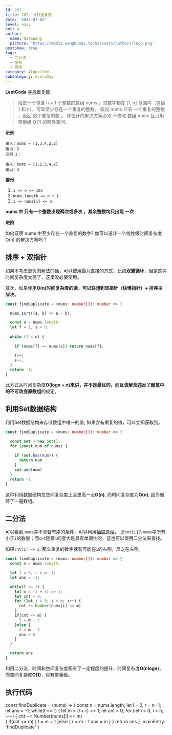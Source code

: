 ```yaml
---
id: 287
title: 287. 寻找重复数
date: '2022-07-02'
level: easy
hot: 4
author:
  name: NateWang
  picture: 'https://media.wangbaoqi.tech/assets/authors/logo.png'
postShow: true
tags:
  - 二分法
  - 哈希
  - 排序
category: Algorithm
subCategory: everyDay
---
```



**LeetCode** [寻找重复数](https://leetcode.cn/problems/find-the-duplicate-number/)

> 给定一个包含 n + 1 个整数的数组 nums ，其数字都在 [1, n] 范围内（包括 1 和 n），可知至少存在一个重复的整数。
> <Para>假设 nums 只有 一个重复的整数 ，返回 这个重复的数 。</Para>
> <Para>你设计的解决方案必须 不修改 数组 nums 且只用常量级 O(1) 的额外空间。</Para>

**示例**

```
输入：nums = [1,3,4,2,2]
输出：2
示例 2：

输入：nums = [3,1,3,4,2]
输出：3

```

**提示**

1. `1 <= n <= 105`
2. `nums.length == n + 1`
3. `1 <= nums[i] <= n`

**nums 中 只有一个整数出现两次或多次 ，其余整数均只出现 一次**
 

**进阶**

如何证明 nums 中至少存在一个重复的数字?
你可以设计一个线性级时间复杂度 O(n) 的解决方案吗？


## 排序 + 双指针

如果不考虑更优的解法的话，可以使用最为直接的方式，比如**双重循环**，但是这种时间复杂度太高了，这里没必要使用。

其次，如果使用**O(n)**时间复杂度的话，可以联想到**双指针（快慢指针）+ 排序**来解决。


```ts
const findDuplicate = (nums: number[]): number => {

  nums.sort((a, b) => a - b);

  const n = nums.length;
  let f = 1, s = 0;
  
  while (f < n) {
    
    if (nums[f] == nums[s]) return nums[f];

    f++;
    s++;
  }
  return -1;
}
```

此方式从时间复杂度**O(logn + n)**来讲，并不是最优的，而且该解法违反了题意中的**不可改变原数组**的规定。


## 利用Set数据结构

利用Set数据结构来存储数组中唯一的值, 如果含有重复的值，可以立即获取到。

```ts
const findDuplicate = (nums: number[]): number => {

  const set = new Set();
  for (const num of nums) {
    
    if (set.has(num)) {
      return num
    }
    set.add(num)
  }
  return -1
}
```

这种利用数据结构在空间复杂度上会更高一点**O(n)**, 而时间复杂度为**O(n)**, 因为循环了一遍数组。

## 二分法

可以看到,`nums`并不具备有序的条件，可以利用[抽屉原理]()， 记`cnt[i]`为`nums`中所有小于`i`的数量；而`cnt`随着`i`的变大是具有单调性的，这也可以使用二分法来查找。

如果`cnt[i] <= i`, 那么重复的数字就有可能在`i`的右侧，反之在左侧。

```ts
const findDuplicate = (nums: number[]): number => {
  const n = nums.length;

  let l = 0, r = n -1;
  let ans = -1;

  while(l <= r) {
    let m = (l + r) >> 1;
    let cnt = 0;
    for (let i = 0; i < n; i++) {
      cnt += Number(nums[i] <= m)      
    }
    if(cnt <= m) {
      l = m + 1
    }else {
      r = m - 1
      ans = m
    }
  }

  return ans
}
```

利用二分法，时间和空间复杂度都有了一定程度的提升，时间复杂度**O(nlogn)**，而空间复杂度**O(1)**，只有常量级。



## 执行代码

const findDuplicate = (nums) => {
  const n = nums.length;
  let l = 0, r = n -1;
  let ans = -1;
  while(l <= r) {
    let m = (l + r) >> 1;
    let cnt = 0;
    for (let i = 0; i < n; i++) {
      cnt += Number(nums[i] <= m)      
    }
    if(cnt <= m) {
      l = m + 1
    }else {
      r = m - 1
      ans = m
    }
  }
  return ans
}`
  mainEntry: 'findDuplicate'
}

<PlayGround js={js} mode='algo' options={options}/> 
